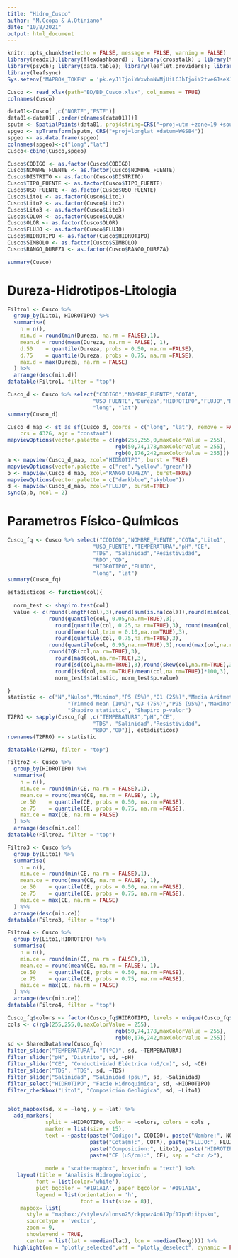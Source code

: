 ```yaml
---
title: "Hidro_Cusco"
author: "M.Ccopa & A.Otiniano"
date: "10/8/2021"
output: html_document
---
```


```r
knitr::opts_chunk$set(echo = FALSE, message = FALSE, warning = FALSE)
library(readxl);library(flexdashboard) ; library(crosstalk) ; library(tidyverse) ; library(plotly); library(sf); library(mapview); library(DT); library(readxl); library(tmap); library(linemap); library(rgdal);library(leaflet.extras); library(crosstable);
library(psych); library(data.table); library(leaflet.providers); library(leafem)
library(leafsync)
Sys.setenv('MAPBOX_TOKEN' = 'pk.eyJ1IjoiYWxvbnNvMjUiLCJhIjoiY2tveGJseXJpMGNmcDJ3cDhicmZwYmY3MiJ9.SbThU_R8YGE1Zll-nNrZKA')
```

```r
Cusco <- read_xlsx(path="BD/BD_Cusco.xlsx", col_names = TRUE)
colnames(Cusco)
```

```r
data01<-Cusco[ ,c("NORTE","ESTE")]
data01<-data01[ ,order(c(names(data01)))]
sputm <- SpatialPoints(data01, proj4string=CRS("+proj=utm +zone=19 +south +datum=WGS84")) 
spgeo <- spTransform(sputm, CRS("+proj=longlat +datum=WGS84"))
spgeo <- as.data.frame(spgeo)
colnames(spgeo)<-c("long","lat")
Cusco<-cbind(Cusco,spgeo)
```

```r
Cusco$CODIGO <- as.factor(Cusco$CODIGO)
Cusco$NOMBRE_FUENTE <- as.factor(Cusco$NOMBRE_FUENTE)
Cusco$DISTRITO <- as.factor(Cusco$DISTRITO)
Cusco$TIPO_FUENTE <- as.factor(Cusco$TIPO_FUENTE)
Cusco$USO_FUENTE <- as.factor(Cusco$USO_FUENTE)
Cusco$Lito1 <- as.factor(Cusco$Lito1)
Cusco$Lito2 <- as.factor(Cusco$Lito2)
Cusco$Lito3 <- as.factor(Cusco$Lito3)
Cusco$COLOR <- as.factor(Cusco$COLOR)
Cusco$OLOR <- as.factor(Cusco$OLOR)
Cusco$FLUJO <- as.factor(Cusco$FLUJO)
Cusco$HIDROTIPO <- as.factor(Cusco$HIDROTIPO)
Cusco$SIMBOLO <- as.factor(Cusco$SIMBOLO)
Cusco$RANGO_DUREZA <- as.factor(Cusco$RANGO_DUREZA)
```

```r
summary(Cusco)

```

# Dureza-Hidrotipos-Litologia

```r
Filtro1 <- Cusco %>% 
  group_by(Lito1, HIDROTIPO) %>% 
  summarise(
    n = n(),
    min.d = round(min(Dureza, na.rm = FALSE),1),
    mean.d = round(mean(Dureza, na.rm = FALSE), 1),
    d.50    = quantile(Dureza, probs = 0.50, na.rm =FALSE),
    d.75    = quantile(Dureza, probs = 0.75, na.rm =FALSE),
    max.d = max(Dureza, na.rm = FALSE)
  ) %>%
  arrange(desc(min.d))
datatable(Filtro1, filter = "top")
```

```r
Cusco_d <- Cusco %>% select("CODIGO","NOMBRE_FUENTE","COTA",
                           "USO_FUENTE","Dureza","HIDROTIPO","FLUJO","RANGO_DUREZA",
                           "long", "lat")
summary(Cusco_d)
```

```r
Cusco_d_map <- st_as_sf(Cusco_d, coords = c("long", "lat"), remove = FALSE, 
    crs = 4326, agr = "constant")
mapviewOptions(vector.palette = c(rgb(255,255,0,maxColorValue = 255),
                                  rgb(50,74,178,maxColorValue = 255),
                                  rgb(0,176,242,maxColorValue = 255)))
a <- mapview(Cusco_d_map, zcol="HIDROTIPO", burst = TRUE)
mapviewOptions(vector.palette = c("red","yellow","green"))
b <- mapview(Cusco_d_map, zcol="RANGO_DUREZA", burst=TRUE)
mapviewOptions(vector.palette = c("darkblue","skyblue"))
d <- mapview(Cusco_d_map, zcol="FLUJO", burst=TRUE)
sync(a,b, ncol = 2)
```


# Parametros Físico-Químicos

```r
Cusco_fq <- Cusco %>% select("CODIGO","NOMBRE_FUENTE","COTA","Lito1",
                           "USO_FUENTE","TEMPERATURA","pH","CE",
                           "TDS", "Salinidad","Resistividad",
                           "RDO","OD",
                           "HIDROTIPO","FLUJO",
                           "long", "lat")
summary(Cusco_fq)

estadisticos <- function(col){
  
  norm_test <- shapiro.test(col)
  value <- c(round(length(col),3),round(sum(is.na(col))),round(min(col,na.rm=TRUE),3),
             round(quantile(col, 0.05,na.rm=TRUE),3),
               round(quantile(col, 0.25,na.rm=TRUE),3), round(mean(col,na.rm=TRUE),3), round(median(col,na.rm=TRUE),3),
               round(mean(col,trim = 0.10,na.rm=TRUE),3),
               round(quantile(col, 0.75,na.rm=TRUE),3), 
             round(quantile(col, 0.95,na.rm=TRUE),3),round(max(col,na.rm=TRUE),3),
             round(IQR(col,na.rm=TRUE),3),
               round(mad(col,na.rm=TRUE),3),
               round(sd(col,na.rm=TRUE),3),round(skew(col,na.rm=TRUE),3), round(kurtosi(col,na.rm=TRUE),3), 
               round((sd(col,na.rm=TRUE)/mean(col,na.rm=TRUE))*100,3),
               norm_test$statistic, norm_test$p.value)

}
statistic <- c("N","Nulos","Minimo","P5 (5%)","Q1 (25%)","Media Aritmetica","Mediana",
                   "Trimmed mean (10%)","Q3 (75%)","P95 (95%)","Maximo", "RIQ","MAD","Sd","As","K","CV",
                   "Shapiro statistic", "Shapiro p-valor")
T2PRO <- sapply(Cusco_fq[ ,c("TEMPERATURA","pH","CE",
                           "TDS", "Salinidad","Resistividad",
                           "RDO","OD")], estadisticos)
rownames(T2PRO) <- statistic

datatable(T2PRO, filter = "top")
```


```r
Filtro2 <- Cusco %>% 
  group_by(HIDROTIPO) %>% 
  summarise(
    n = n(),
    min.ce = round(min(CE, na.rm = FALSE),1),
    mean.ce = round(mean(CE, na.rm = FALSE), 1),
    ce.50    = quantile(CE, probs = 0.50, na.rm =FALSE),
    ce.75    = quantile(CE, probs = 0.75, na.rm =FALSE),
    max.ce = max(CE, na.rm = FALSE)
  ) %>%
  arrange(desc(min.ce))
datatable(Filtro2, filter = "top")
```

```r
Filtro3 <- Cusco %>% 
  group_by(Lito1) %>% 
  summarise(
    n = n(),
    min.ce = round(min(CE, na.rm = FALSE),1),
    mean.ce = round(mean(CE, na.rm = FALSE), 1),
    ce.50    = quantile(CE, probs = 0.50, na.rm =FALSE),
    ce.75    = quantile(CE, probs = 0.75, na.rm =FALSE),
    max.ce = max(CE, na.rm = FALSE)
  ) %>%
  arrange(desc(min.ce))
datatable(Filtro3, filter = "top")
```

```r
Filtro4 <- Cusco %>% 
  group_by(Lito1,HIDROTIPO) %>% 
  summarise(
    n = n(),
    min.ce = round(min(CE, na.rm = FALSE),1),
    mean.ce = round(mean(CE, na.rm = FALSE), 1),
    ce.50    = quantile(CE, probs = 0.50, na.rm =FALSE),
    ce.75    = quantile(CE, probs = 0.75, na.rm =FALSE),
    max.ce = max(CE, na.rm = FALSE)
  ) %>%
  arrange(desc(min.ce))
datatable(Filtro4, filter = "top")
```


```r
Cusco_fq$colors <- factor(Cusco_fq$HIDROTIPO, levels = unique(Cusco_fq$HIDROTIPO))
cols <- c(rgb(255,255,0,maxColorValue = 255),
                                  rgb(50,74,178,maxColorValue = 255),
                                  rgb(0,176,242,maxColorValue = 255))
sd <- SharedData$new(Cusco_fq)
filter_slider("TEMPERATURA", "T(ºC)", sd, ~TEMPERATURA)
filter_slider("pH", "Distrito", sd, ~pH)
filter_slider("CE", "Conductividad Eléctrica (uS/cm)", sd, ~CE)
filter_slider("TDS", "TDS", sd, ~TDS)
filter_slider("Salinidad", "Salinidad (psu)", sd, ~Salinidad)
filter_select("HIDROTIPO", "Facie Hidroquimica", sd, ~HIDROTIPO)
filter_checkbox("Lito1", "Composición Geológica", sd, ~Lito1)


plot_mapbox(sd, x = ~long, y = ~lat) %>%
  add_markers(
            split = ~HIDROTIPO, color = ~colors, colors = cols , 
            marker = list(size = 15),
            text = ~paste(paste("Codigo:", CODIGO), paste("Nombre:", NOMBRE_FUENTE),
                          paste("Cota(m):", COTA), paste("FLUJO:", FLUJO),
                          paste("Composicion:", Lito1), paste("HIDROTIPO:", HIDROTIPO),
                          paste("CE (uS/cm):", CE), sep = "<br />"),
                
            mode = "scattermapbox", hoverinfo = "text") %>%
   layout(title = 'Analisis Hidrogeologico',
         font = list(color='white'),
         plot_bgcolor = '#191A1A', paper_bgcolor = '#191A1A',
         legend = list(orientation = 'h',
                       font = list(size = 8)),
    mapbox= list(
      style = "mapbox://styles/alonso25/ckppwz4o617pf17pn6iibpsku",
      sourcetype = 'vector',
      zoom = 9,
      showleyend = TRUE,
      center = list(lat = ~median(lat), lon = ~median(long)))) %>%
  highlight(on = "plotly_selected",off = "plotly_deselect", dynamic = FALSE, color = "red") 
```












